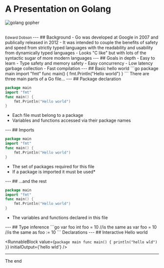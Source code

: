 
<Fullscreen />

# A Presentation on Golang

![golang gopher](public/img/gopher.png)

<br />
<small>
Edward Dobson
</small>
---
## Background
- Go was developed at Google in 2007 and publically released in 2012
- It was intended to couple the benefits of safety and speed from strictly typed languages with the readability and usability from dynamically typed languages
- Looks "C like" but with lots of the syntactic sugar of more modern languages
---
## Goals in depth
- Easy to learn
- Type safety and memory safety
- Easy concurrency
- Low latency garbage collection
- Fast compilation
---
## Basic hello world
```go
package main
import "fmt"
func main() {
	fmt.Println("Hello world")
}
```
There are three main parts of a Go file...
---
## Package declaration
<div id='hilight1'></div>

```go
package main
import "fmt"
func main() {
	fmt.Println("Hello world")
}
```
- Each file must belong to a package
- Variables and functions accessed via their package names 

<HiLight id='hilight1' start='package' end='main' />
---
## Imports
<div id='hilight2'></div>

```go
package main
import "fmt"
func main() {
	fmt.Println("Hello world")
}
```
- The set of packages required for this file
- If a package is imported it must be used*

<HiLight id='hilight2' start='import' end='"fmt"' />
---
## ...and the rest
<div id='hilight3'></div>

```go
package main
import "fmt"
func main() {
	fmt.Println("Hello world")
}
```
- The variables and functions declared in this file

<HiLight id='hilight3' start='func' end='}' />
---
## Type inference
```go
var foo int
foo = 10
//is the same as
var foo = 10
//is the same as
foo := 10
```
Declarations
---
## Interactive Hello world

<RunnableBlock value={`package main
func main() {
  println("hello wld")
}`}
  initialOutput={'hello wld'} />

---
The end
